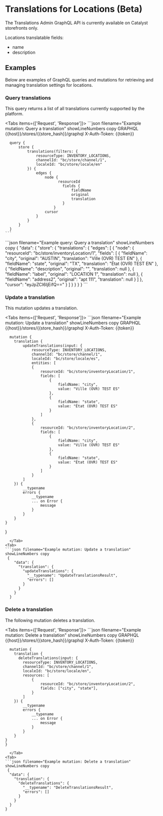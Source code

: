# Translations for Locations (Beta)

<Callout type="info">
The Translations Admin GraphQL API is currently available on Catalyst storefronts only.
</Callout>


Locations translatable fields:

* name
* description


## Examples

Below are examples of GraphQL queries and mutations for retrieving and managing translation settings for locations.

### Query translations

This query returns a list of all translations currently supported by the platform.

<Tabs items={['Request', 'Response']}>
  <Tab>
    ```json filename="Example mutation: Query a translation" showLineNumbers copy
        GRAPHQL {{host}}/stores/{{store_hash}}/graphql
        X-Auth-Token: {{token}}

      query {
          store {
              translations(filters: {
                  resourceType: INVENTORY_LOCATIONS,
                  channelId: "bc/store/channel/1",
                  localeId: "bc/store/locale/en"
              }) {
                  edges {
                      node {
                            resourceId
                              fields {
                                  fieldName
                                  original
                                  translation
                              }
                          }
                      cursor
                  }
              }
          }
      }
    ```
  </Tab>
<Tab>
```json filename="Example query: Query a translation" showLineNumbers copy
  {
    "data": {
        "store": {
            "translations": {
                "edges": [
                    {
                        "node": {
                            "resourceId": "bc/store/inventoryLocation/1",
                            "fields": [
                                {
                                    "fieldName": "city",
                                    "original": "AUSTIN",
                                    "translation": "Ville (OVR) TEST EN"
                                },
                                {
                                    "fieldName": "state",
                                    "original": "TX",
                                    "translation": "État (OVR) TEST EN"
                                },
                                {
                                    "fieldName": "description",
                                    "original": "",
                                    "translation": null
                                },
                                {
                                    "fieldName": "label",
                                    "original": "LOCATION 1",
                                    "translation": null
                                },
                                {
                                    "fieldName": "address2",
                                    "original": "apt 111",
                                    "translation": null
                                }
                            ]
                        },
                        "cursor": "eyJpZCI6IjEifQ=="
                    }
                ]
            }
        }
    }
}
```
</Tab>
</Tabs>

### Update a translation

This mutation updates a translation.

<Tabs items={['Request', 'Response']}>
  <Tab>
    ```json filename="Example mutation: Update a translation" showLineNumbers copy
        GRAPHQL {{host}}/stores/{{store_hash}}/graphql
        X-Auth-Token: {{token}}

      mutation {
        translation {
            updateTranslations(input: {
                resourceType: INVENTORY_LOCATIONS,
                channelId: "bc/store/channel/1",
                localeId: "bc/store/locale/es",
                entities: [
                {
                    resourceId: "bc/store/inventoryLocation/1",
                    fields: [
                        {
                            fieldName: "city",
                            value: "Ville (OVR) TEST ES"
                        },
                        {
                            fieldName: "state",
                            value: "État (OVR) TEST ES"
                        }
                    ]
                },
                {
                    resourceId: "bc/store/inventoryLocation/2",
                    fields: [
                        {
                            fieldName: "city",
                            value: "Ville (OVR) TEST ES"
                        },
                        {
                            fieldName: "state",
                            value: "État (OVR) TEST ES"
                        }
                    ]
                }
            ]
        }) {
            __typename
            errors {
                __typename
                ... on Error {
                    message
                }
            }
        }
    }
}
```
  </Tab>
<Tab>
```json filename="Example mutation: Update a translation" showLineNumbers copy
 {
    "data": {
      "translation": {
        "updateTranslations": {
          "__typename": "UpdateTranslationsResult",
          "errors": []
        }
      }
    }
  }
```
</Tab>
</Tabs>

### Delete a translation

The following mutation deletes a translation.

<Tabs items={['Request', 'Response']}>
  <Tab>
    ```json filename="Example mutation: Delete a translation" showLineNumbers copy
        GRAPHQL {{host}}/stores/{{store_hash}}/graphql
        X-Auth-Token: {{token}}

      mutation {
        translation {
          deleteTranslations(input: {
            resourceType: INVENTORY_LOCATIONS,
            channelId: "bc/store/channel/1",
            localeId: "bc/store/locale/en",
            resources: [
                {
                    resourceId: "bc/store/inventoryLocation/2",
                    fields: ["city", "state"],
                }
            ]
        }) {
            __typename
            errors {
                __typename
                ... on Error {
                    message
                }
            }
        }
    }
    }
```
  </Tab>
<Tab>
```json filename="Example mutation: Delete a translation" showLineNumbers copy
 {
  "data": {
    "translation": {
      "deleteTranslations": {
        "__typename": "DeleteTranslationsResult",
        "errors": []
      }
    }
  }
}
```
</Tab>
</Tabs>
